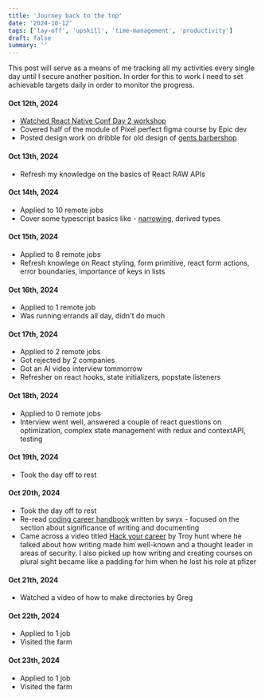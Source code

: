 ```yaml
---
title: 'Journey back to the top'
date: '2024-10-12'
tags: ['lay-off', 'upskill', 'time-management', 'productivity']
draft: false
summary: ''
---
```


This post will serve as a means of me tracking all my activities every single day until I secure another position. In order for this to work
I need to set achievable targets daily in order to monitor the progress.

#### Oct 12th, 2024

- [Watched React Native Conf Day 2 workshop](https://www.youtube.com/watch?v=Q5SMmKb7qVI)
- Covered half of the module of Pixel perfect figma course by Epic dev
- Posted design work on dribble for old design of [gents barbershop](https://dribbble.com/shots/25018813-Gents-barbershop-landing-page)

#### Oct 13th, 2024

- Refresh my knowledge on the basics of React RAW APIs

#### Oct 14th, 2024

- Applied to 10 remote jobs
- Cover some typescript basics like - [narrowing](https://www.typescriptlang.org/docs/handbook/2/narrowing.html), derived types

#### Oct 15th, 2024

- Applied to 8 remote jobs
- Refresh knowlege on React styling, form primitive, react form actions, error boundaries, importance of keys in lists

#### Oct 16th, 2024

- Applied to 1 remote job
- Was running errands all day, didn't do much

#### Oct 17th, 2024

- Applied to 2 remote jobs
- Got rejected by 2 companies
- Got an AI video interview tommorrow
- Refresher on react hooks, state initializers, popstate listeners

#### Oct 18th, 2024

- Applied to 0 remote jobs
- Interview went well, answered a couple of react questions on optimization, complex state management with redux and contextAPI, testing

#### Oct 19th, 2024

- Took the day off to rest

#### Oct 20th, 2024

- Took the day off to rest
- Re-read [coding career handbook](https://learninpublic.org/) written by swyx - focused on the section about significance of writing and documenting
- Came across a video titled [Hack your career](https://www.youtube.com/watch?app=desktop&v=-MUhcgXBj_A#bottom-sheet) by Troy hunt where he talked about how writing made him well-known and a thought leader in areas of security. I also
  picked up how writing and creating courses on plural sight became like a padding for him when he lost his role at pfizer

#### Oct 21th, 2024

- Watched a video of how to make directories by Greg

#### Oct 22th, 2024

- Applied to 1 job
- Visited the farm

#### Oct 23th, 2024

- Applied to 1 job
- Visited the farm
